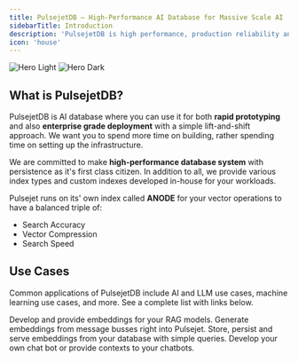 ```yaml
---
title: PulsejetDB — High-Performance AI Database for Massive Scale AI
sidebarTitle: Introduction
description: 'PulsejetDB is high performance, production reliability and developer experience oriented AI database.'
icon: 'house'
---
```


<img
  className="block dark:hidden"
  src="/images/hero-light.svg"
  alt="Hero Light"
/>
<img
  className="hidden dark:block"
  src="/images/hero-dark.svg"
  alt="Hero Dark"
/>

## What is PulsejetDB?

PulsejetDB is AI database where you can use it for both **rapid prototyping** and also **enterprise grade deployment**
with a simple lift-and-shift approach.
We want you to spend more time on building, rather spending time on setting up the infrastructure.

We are committed to make **high-performance database system** with persistence as it's first class citizen.
In addition to all, we provide various index types and custom indexes developed in-house for your workloads.

Pulsejet runs on its' own index called **ANODE** for your vector operations to have a balanced triple of:
* Search Accuracy
* Vector Compression
* Search Speed


## Use Cases

Common applications of PulsejetDB include AI and LLM use cases, machine learning use cases, and more. See a complete list with links below.

<CardGroup cols={2}>
  <Card
    title="RAG Development"
    icon="head-side-gear"
    href="https://www.jetengine.tech/company/blog"
  >
    Develop and provide embeddings for your RAG models.
  </Card>
  <Card
    title="Real-time Embedding Generation"
    icon="signal-stream"
    href="https://www.jetengine.tech/company/blog"
  >
    Generate embeddings from message busses right into Pulsejet.
  </Card>
  <Card
    title="Vector Serving"
    icon="server"
    href="https://www.jetengine.tech/company/blog"
  >
    Store, persist and serve embeddings from your database with simple queries.
  </Card>
  <Card
    title="AI Workflow Automation"
    icon="message-bot"
    href="https://www.jetengine.tech/company/blog"
  >
    Develop your own chat bot or provide contexts to your chatbots.
  </Card>
</CardGroup>